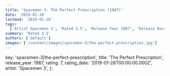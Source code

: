 ```yaml
---
title: 'Spacemen 3: The Perfect Prescription (1987)'
date: '2019-01-28'
lastmod: '2019-01-28'
tags:
  ['Artist Spacemen 3', 'Rated 3.5', 'Release Year 1987', 'Release Decade 1980']
summary: 'Rated 3.5'
authors: ['default']
images: ['/content/images/spacemen-3|the-perfect-prescription.jpg']
---
```


  key: 'spacemen-3|the-perfect-prescription',
  title: 'The Perfect Prescription',
  release_year: 1987,
  rating: 7,
  rating_date: '2019-01-28T00:00:00.000Z',
  artist: 'Spacemen 3',
};

<MusicRating data={data} />
